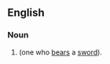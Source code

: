 ==English==

===Noun===
{{en-noun}}

# {{alternative spelling of|swordbearer}} (one who [[bears]] a [[sword]]).